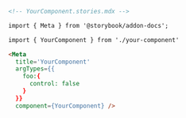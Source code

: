 ```md
<!-- YourComponent.stories.mdx -->

import { Meta } from '@storybook/addon-docs';

import { YourComponent } from './your-component'

<Meta 
  title='YourComponent' 
  argTypes={{
    foo:{
      control: false
    }
  }}
  component={YourComponent} />
```
